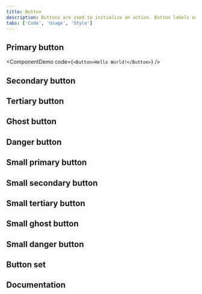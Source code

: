 ```yaml
---
title: Button
description: Buttons are used to initialize an action. Button labels express what action will occur when the user interacts with it.```
tabs: ['Code', 'Usage', 'Style']
---
```


## Primary button

<ComponentDemo code={`<Button>Hello World!</Button>`} />

## Secondary button

<ComponentCode
  name="Secondary button"
  component="button"
  variation="button--secondary"
  hasReactVersion="buttons--default"
  hasVueVersion="button--secondary"
  hasAngularVersion="?path=/story/button--basic&knob-Button kind=secondary&knob-Size of the buttons=normal"
  codepen="OGMJxW"></ComponentCode>

## Tertiary button

<ComponentCode
  name="Tertiary button"
  component="button"
  variation="button--tertiary"
  hasReactVersion="buttons--default"
  hasVueVersion="button--tertiary"
  hasAngularVersion="?path=/story/button--basic&knob-Button kind=tertiary&knob-Size of the buttons=normal"
  codepen="VNewrL"></ComponentCode>

## Ghost button

<ComponentCode
  name="Ghost button"
  component="button"
  variation="button--ghost"
  hasReactVersion="buttons--default"
  hasVueVersion="button--ghost"
  hasAngularVersion="?path=/story/button--basic&knob-Button kind=ghost&knob-Size of the buttons=normal"
  codepen="MRKWZz"></ComponentCode>

## Danger button

<ComponentCode
  name="Danger button"
  component="button"
  variation="button--danger"
  hasReactVersion="buttons--default"
  hasVueVersion="button--danger"
  hasAngularVersion="?path=/story/button--basic&knob-Button kind=danger&knob-Size of the buttons=normal"
  codepen="wZMvNP"></ComponentCode>

## Small primary button

<ComponentCode
  name="Small primary button"
  component="button"
  variation="button--primary--small"
  hasReactVersion="buttons--default"
  hasVueVersion="button--primary&knob-small=true"
  hasAngularVersion="?path=/story/button--basic&knob-Button kind=primary&knob-Size of the buttons=sm"
  codepen="oObNVb"></ComponentCode>

## Small secondary button

<ComponentCode
  name="Small secondary button"
  component="button"
  variation="button--secondary--small"
  hasReactVersion="buttons--default"
  hasVueVersion="button--secondary&knob-small=true"
  hasAngularVersion="?path=/story/button--basic&knob-Button kind=secondary&knob-Size of the buttons=sm"
  codepen="ROrNbp"></ComponentCode>

## Small tertiary button

<ComponentCode
  name="Small tertiary button"
  component="button"
  variation="button--tertiary--small"
  hasReactVersion="buttons--default"
  hasVueVersion="button--tertiary&knob-small=true"
  hasAngularVersion="?path=/story/button--basic&knob-Button kind=tertiary&knob-Size of the buttons=sm"
  codepen="ZZQYGN"></ComponentCode>

## Small ghost button

<ComponentCode
  name="Small ghost button"
  component="button"
  variation="button--ghost--small"
  hasReactVersion="buttons--default"
  hasVueVersion="button--ghost&knob-small=true"
  hasAngularVersion="?path=/story/button--basic&knob-Button kind=ghost&knob-Size of the buttons=sm"
  codepen="eoJmpw"></ComponentCode>

## Small danger button

<ComponentCode
  name="Small danger button"
  component="button"
  variation="button--danger--small"
  hasReactVersion="buttons--default"
  hasVueVersion="button--danger&knob-small=true"
  hasAngularVersion="?path=/story/button--basic&knob-Button kind=danger&knob-Size of the buttons=sm"
  codepen="KYVwXY"></ComponentCode>

## Button set

<ComponentCode
  name="Button set"
  component="button"
  variation="button--set"
  hasReactVersion="buttons--sets-of-buttons"
  hasAngularVersion="?path=/story/button--basic"
  codepen="pBgvdX"></ComponentCode>

## Documentation

<ComponentDocs component="button"></ComponentDocs>
